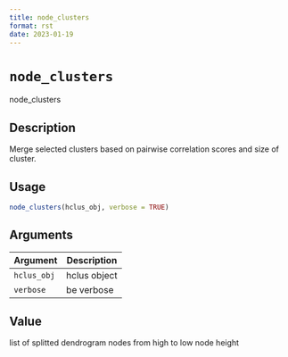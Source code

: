 ```yaml
--- 
title: node_clusters 
format: rst 
date: 2023-01-19 
--- 
```

# `node_clusters`

node_clusters


## Description

Merge selected clusters based on pairwise correlation scores and size of cluster.


## Usage

```r
node_clusters(hclus_obj, verbose = TRUE)
```


## Arguments

Argument      |Description
------------- |----------------
`hclus_obj`     |     hclus object
`verbose`     |     be verbose


## Value

list of splitted dendrogram nodes from high to low node height


